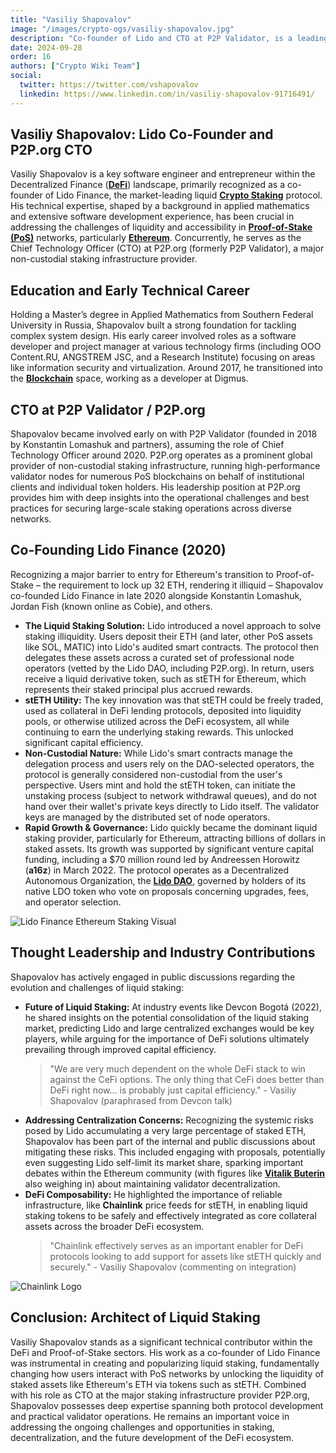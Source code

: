 ```yaml
---
title: "Vasiliy Shapovalov"
image: "/images/crypto-ogs/vasiliy-shapovalov.jpg"
description: "Co-founder of Lido and CTO at P2P Validator, is a leading developer in liquid staking and blockchain technology."
date: 2024-09-28
order: 16
authors: ["Crypto Wiki Team"]
social:
  twitter: https://twitter.com/vshapovalov
  linkedin: https://www.linkedin.com/in/vasiliy-shapovalov-91716491/
---
```


## **Vasiliy Shapovalov: Lido Co-Founder and P2P.org CTO**

Vasiliy Shapovalov is a key software engineer and entrepreneur within the Decentralized Finance (**[DeFi](/posts/what-is-defi)**) landscape, primarily recognized as a co-founder of Lido Finance, the market-leading liquid **[Crypto Staking](/posts/crypto-staking)** protocol. His technical expertise, shaped by a background in applied mathematics and extensive software development experience, has been crucial in addressing the challenges of liquidity and accessibility in **[Proof-of-Stake (PoS)](/posts/crypto-staking)** networks, particularly **[Ethereum](/posts/what-is-ethereum)**. Concurrently, he serves as the Chief Technology Officer (CTO) at P2P.org (formerly P2P Validator), a major non-custodial staking infrastructure provider.

## **Education and Early Technical Career**

Holding a Master’s degree in Applied Mathematics from Southern Federal University in Russia, Shapovalov built a strong foundation for tackling complex system design. His early career involved roles as a software developer and project manager at various technology firms (including OOO Content.RU, ANGSTREM JSC, and a Research Institute) focusing on areas like information security and virtualization. Around 2017, he transitioned into the **[Blockchain](/posts/what-is-blockchain)** space, working as a developer at Digmus.

## **CTO at P2P Validator / P2P.org**

Shapovalov became involved early on with P2P Validator (founded in 2018 by Konstantin Lomashuk and partners), assuming the role of Chief Technology Officer around 2020. P2P.org operates as a prominent global provider of non-custodial staking infrastructure, running high-performance validator nodes for numerous PoS blockchains on behalf of institutional clients and individual token holders. His leadership position at P2P.org provides him with deep insights into the operational challenges and best practices for securing large-scale staking operations across diverse networks.

## **Co-Founding Lido Finance (2020)**

Recognizing a major barrier to entry for Ethereum's transition to Proof-of-Stake – the requirement to lock up 32 ETH, rendering it illiquid – Shapovalov co-founded Lido Finance in late 2020 alongside Konstantin Lomashuk, Jordan Fish (known online as Cobie), and others.

- **The Liquid Staking Solution:** Lido introduced a novel approach to solve staking illiquidity. Users deposit their ETH (and later, other PoS assets like SOL, MATIC) into Lido's audited smart contracts. The protocol then delegates these assets across a curated set of professional node operators (vetted by the Lido DAO, including P2P.org). In return, users receive a liquid derivative token, such as stETH for Ethereum, which represents their staked principal plus accrued rewards.
- **stETH Utility:** The key innovation was that stETH could be freely traded, used as collateral in DeFi lending protocols, deposited into liquidity pools, or otherwise utilized across the DeFi ecosystem, all while continuing to earn the underlying staking rewards. This unlocked significant capital efficiency.
- **Non-Custodial Nature:** While Lido's smart contracts manage the delegation process and users rely on the DAO-selected operators, the protocol is generally considered non-custodial from the user's perspective. Users mint and hold the stETH token, can initiate the unstaking process (subject to network withdrawal queues), and do not hand over their wallet's private keys directly to Lido itself. The validator keys are managed by the distributed set of node operators.
- **Rapid Growth & Governance:** Lido quickly became the dominant liquid staking provider, particularly for Ethereum, attracting billions of dollars in staked assets. Its growth was supported by significant venture capital funding, including a $70 million round led by Andreessen Horowitz (**a16z**) in March 2022. The protocol operates as a Decentralized Autonomous Organization, the **[Lido DAO](/posts/common-crypto-terms)**, governed by holders of its native LDO token who vote on proposals concerning upgrades, fees, and operator selection.

![Lido Finance Ethereum Staking Visual](/images/posts/lido-ethereum.png)

## **Thought Leadership and Industry Contributions**

Shapovalov has actively engaged in public discussions regarding the evolution and challenges of liquid staking:

- **Future of Liquid Staking:** At industry events like Devcon Bogotá (2022), he shared insights on the potential consolidation of the liquid staking market, predicting Lido and large centralized exchanges would be key players, while arguing for the importance of DeFi solutions ultimately prevailing through improved capital efficiency.
  > "We are very much dependent on the whole DeFi stack to win against the CeFi options. The only thing that CeFi does better than DeFi right now… is probably just capital efficiency." - Vasiliy Shapovalov (paraphrased from Devcon talk)
- **Addressing Centralization Concerns:** Recognizing the systemic risks posed by Lido accumulating a very large percentage of staked ETH, Shapovalov has been part of the internal and public discussions about mitigating these risks. This included engaging with proposals, potentially even suggesting Lido self-limit its market share, sparking important debates within the Ethereum community (with figures like **[Vitalik Buterin](/crypto-ogs/vitalik-buterin)** also weighing in) about maintaining validator decentralization.
- **DeFi Composability:** He highlighted the importance of reliable infrastructure, like **Chainlink** price feeds for stETH, in enabling liquid staking tokens to be safely and effectively integrated as core collateral assets across the broader DeFi ecosystem.
  > "Chainlink effectively serves as an important enabler for DeFi protocols looking to add support for assets like stETH quickly and securely." - Vasiliy Shapovalov (commenting on integration)

![Chainlink Logo](/images/posts/chainlink.jpg)

## **Conclusion: Architect of Liquid Staking**

Vasiliy Shapovalov stands as a significant technical contributor within the DeFi and Proof-of-Stake sectors. His work as a co-founder of Lido Finance was instrumental in creating and popularizing liquid staking, fundamentally changing how users interact with PoS networks by unlocking the liquidity of staked assets like Ethereum's ETH via tokens such as stETH. Combined with his role as CTO at the major staking infrastructure provider P2P.org, Shapovalov possesses deep expertise spanning both protocol development and practical validator operations. He remains an important voice in addressing the ongoing challenges and opportunities in staking, decentralization, and the future development of the DeFi ecosystem.
